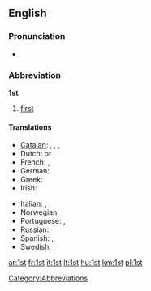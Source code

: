 ==English==

===Pronunciation===
* {{audio|en-us-1st.ogg|Audio (US)}}

===Abbreviation===
'''1st'''

# [[first]]

====Translations====
{{trans-top|abbreviation of "first"}}
* [[Catalan]]: {{t|ca|1r|m}}, {{t|ca|1a|f}}, {{t|ca|1rs|m|p}}, {{t|ca|1es|f|p}}
* Dutch: {{t|nl|1ste}} or {{t|nl|1e}}
* French: {{t|fr|1er|m}}, {{t|fr|1ère|f}}
* German: {{t+|de|1.}}
* Greek: {{t|el|1ος|sc=Grek}}
* Irish: {{t|ga|1ú}}
{{trans-mid}}
* Italian: {{t-|it|1º|m}}, {{t-|it|1ª|f}}
* Norwegian: {{t-|no|1.}}
* Portuguese: {{t|pt|1.º|m}}, {{t|pt|1.ª|f}}
* Russian: {{t-|ru|1-ый|sc=Cyrl}}
* Spanish: {{t|es|1º|m}}, {{t|es|1a|f}}
* Swedish: {{t|sv|1:a}}, {{t|sv|1:e}}
{{trans-bottom}}

[[Category:Abbreviations]]

[[ar:1st]]
[[fr:1st]]
[[it:1st]]
[[lt:1st]]
[[hu:1st]]
[[km:1st]]
[[pl:1st]]